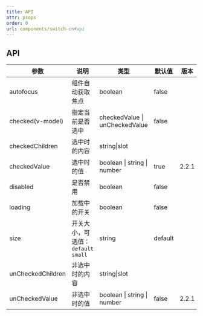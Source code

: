 ```yaml
---
title: API
attr: props
order: 0
url: components/switch-cn#api
---
```



## API

| 参数 | 说明 | 类型 | 默认值 | 版本 |
| --- | --- | --- | --- | --- |
| autofocus | 组件自动获取焦点 | boolean | false |  |
| checked(v-model) | 指定当前是否选中 | checkedValue \| unCheckedValue | false |  |
| checkedChildren | 选中时的内容 | string\|slot |  |  |
| checkedValue | 选中时的值 | boolean \| string \| number | true | 2.2.1 |
| disabled | 是否禁用 | boolean | false |  |
| loading | 加载中的开关 | boolean | false |  |
| size | 开关大小，可选值：`default` `small` | string | default |  |
| unCheckedChildren | 非选中时的内容 | string\|slot |  |  |
| unCheckedValue | 非选中时的值 | boolean \| string \| number | false | 2.2.1 |
